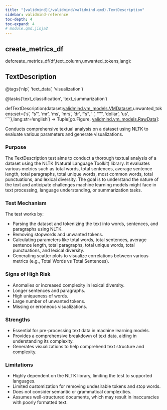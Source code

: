 ```yaml
---
title: "[validmind](/validmind/validmind.qmd).TextDescription"
sidebar: validmind-reference
toc-depth: 4
toc-expand: 4
# module.qmd.jinja2
---
```


<!-- function.qmd.jinja2 -->

## create_metrics_df<span class="suffix"></span>

<!-- signatures.jinja2 -->

::: {.signature}

<span class="kw">def</span><span class="name">create_metrics_df</span>(<span class="params"><span class="n">df</span><span class="muted">,</span></span><span class="params"><span class="n">text_column</span><span class="muted">,</span></span><span class="params"><span class="n">unwanted_tokens</span><span class="muted">,</span></span><span class="params"><span class="n">lang</span></span>):

:::

<!-- function.qmd.jinja2 -->

## TextDescription<span class="suffix"></span>

<!-- signatures.jinja2 -->

::: {.signature}

<span class="decorators"><span class="decorator">@<span class="n">tags(<span class="s">'nlp'</span>, <span class="s">'text_data'</span>, <span class="s">'visualization'</span>)</span></span>

<span class="decorator">@<span class="n">tasks(<span class="s">'text_classification'</span>, <span class="s">'text_summarization'</span>)</span></span> </span>

<span class="kw">def</span><span class="name">TextDescription</span>(<span class="params"><span class="n">dataset</span><span class="p">:</span><a href="/validmind/validmind/vm_models.qmd#vmdataset">validmind.vm_models.VMDataset</a><span class="muted">,</span></span><span class="params"><span class="n">unwanted_tokens</span><span class="p">:</span><span class="nb">set</span><span class="o">=</span><span class="p">{</span><span class="s">'s'</span><span class="p">, </span><span class="s">"s'"</span><span class="p">, </span><span class="s">'mr'</span><span class="p">, </span><span class="s">'ms'</span><span class="p">, </span><span class="s">'mrs'</span><span class="p">, </span><span class="s">'dr'</span><span class="p">, </span><span class="s">"'s"</span><span class="p">, </span><span class="s">' '</span><span class="p">, </span><span class="s">"''"</span><span class="p">, </span><span class="s">'dollar'</span><span class="p">, </span><span class="s">'us'</span><span class="p">, </span><span class="s">'\`\`'</span><span class="p">}</span><span class="muted">,</span></span><span class="params"><span class="n">lang</span><span class="p">:</span><span class="nb">str</span><span class="o">=</span><span class="s1">'english'</span></span>)<span class="p"> → </span><span class="return-annotation"><span class="n">Tuple</span><span class="p">\[</span><span class="n">go</span>.<span class="n">Figure</span><span class="p">, </span><a href="/validmind/validmind/vm_models.qmd#rawdata">validmind.vm_models.RawData</a><span class="p">\]</span></span>:

:::

<!-- docstring.jinja2 -->

Conducts comprehensive textual analysis on a dataset using NLTK to evaluate various parameters and generate visualizations.

### Purpose

The TextDescription test aims to conduct a thorough textual analysis of a dataset using the NLTK (Natural Language Toolkit) library. It evaluates various metrics such as total words, total sentences, average sentence length, total paragraphs, total unique words, most common words, total punctuations, and lexical diversity. The goal is to understand the nature of the text and anticipate challenges machine learning models might face in text processing, language understanding, or summarization tasks.

### Test Mechanism

The test works by:

- Parsing the dataset and tokenizing the text into words, sentences, and paragraphs using NLTK.
- Removing stopwords and unwanted tokens.
- Calculating parameters like total words, total sentences, average sentence length, total paragraphs, total unique words, total punctuations, and lexical diversity.
- Generating scatter plots to visualize correlations between various metrics (e.g., Total Words vs Total Sentences).

### Signs of High Risk

- Anomalies or increased complexity in lexical diversity.
- Longer sentences and paragraphs.
- High uniqueness of words.
- Large number of unwanted tokens.
- Missing or erroneous visualizations.

### Strengths

- Essential for pre-processing text data in machine learning models.
- Provides a comprehensive breakdown of text data, aiding in understanding its complexity.
- Generates visualizations to help comprehend text structure and complexity.

### Limitations

- Highly dependent on the NLTK library, limiting the test to supported languages.
- Limited customization for removing undesirable tokens and stop words.
- Does not consider semantic or grammatical complexities.
- Assumes well-structured documents, which may result in inaccuracies with poorly formatted text.
